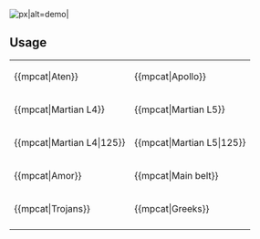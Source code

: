 {{{1}}} [[Image:Minor Planets - {{{1}}}.svg|{{{2|70}}}px|alt=demo|{{{1}}}]]<noinclude>

==Usage==
{| class="wikitable" border="1" cellpadding="2"
|-
| <nowiki>{{mpcat|Aten}}</nowiki><br><center>{{mpcat|Aten}}</center>

| <nowiki>{{mpcat|Apollo}}</nowiki><br><center>{{mpcat|Apollo}}</center>
|-
| <nowiki>{{mpcat|Martian L4}}</nowiki><br><center>{{mpcat|Martian L4}}</center>

| <nowiki>{{mpcat|Martian L5}}</nowiki><br><center>{{mpcat|Martian L5}}</center>
|-
| <nowiki>{{mpcat|Martian L4|125}}</nowiki><br><center>{{mpcat|Martian L4|125}}</center>

| <nowiki>{{mpcat|Martian L5|125}}</nowiki><br><center>{{mpcat|Martian L5|125}}</center>
|-
| <nowiki>{{mpcat|Amor}}</nowiki><br><center>{{mpcat|Amor}}</center>

| <nowiki>{{mpcat|Main belt}}</nowiki><br><center>{{mpcat|Main belt}}</center>
|-
| <nowiki>{{mpcat|Trojans}}</nowiki><br><center>{{mpcat|Trojans}}</center>

| <nowiki>{{mpcat|Greeks}}</nowiki><br><center>{{mpcat|Greeks}}</center>

| <nowiki>{{mpcat|Hildas}}</nowiki><br><center>{{mpcat|Hildas}}</center>
|-

|}

</noinclude>